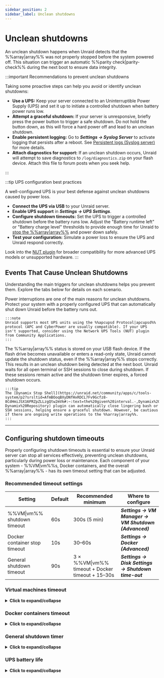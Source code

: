 ```yaml
---
sidebar_position: 2
sidebar_label: Unclean shutdowns
---
```



# Unclean shutdowns

An unclean shutdown happens when Unraid detects that the %%array|array%% was not properly stopped before the system powered off. This situation can trigger an automatic %%parity check|parity-check%% during the next boot to ensure data integrity.

:::important Recommendations to prevent unclean shutdowns

Taking some proactive steps can help you avoid or identify unclean shutdowns:

- **Use a UPS:** Keep your server connected to an Uninterruptible Power Supply (UPS) and set it up to initiate a controlled shutdown when battery power runs low.
- **Attempt a graceful shutdown:** If your server is unresponsive, briefly press the power button to trigger a safe shutdown. Do not hold the button down, as this will force a hard power off and lead to an unclean shutdown.
- **Enable persistent logging:** Go to ***Settings → Syslog Server*** to activate logging that persists after a reboot. See [Persistent logs (Syslog server)](../diagnostics/capture-diagnostics-and-logs.mdx#persistent-logs-syslog-server) for more details.
- **Attach diagnostics for support:** If an unclean shutdown occurs, Unraid will attempt to save diagnostics to `/log/diagnostics.zip` on your flash device. Attach this file to forum posts when you seek help.

:::

:::tip UPS configuration best practices

A well-configured UPS is your best defense against unclean shutdowns caused by power loss.

- **Connect the UPS via USB** to your Unraid server.
- **Enable UPS support** in ***Settings → UPS Settings***.
- **Configure shutdown timeouts:** Set the UPS to trigger a controlled shutdown before the battery runs low. Adjust the "Battery runtime left" or "Battery charge level" thresholds to provide enough time for Unraid to [stop the %%array|array%%](../../using-unraid-to/manage-storage/array-configuration.mdx#startstop-the-array) and power down safely.
- **Test your configuration:** Simulate a power loss to ensure the UPS and Unraid respond correctly.

Look into the [NUT plugin](https://unraid.net/community/apps/c/plugins/p4?srsltid=AfmBOop675PrJQW4iqb4JBN3GyPpwDDiSmnZReq78t27XyxkFdMX8inO#:~:text=NUT%20%2D%20Network%20UPS%20Tools) for broader compatibility for more advanced UPS models or unsupported hardware.
:::

## Events That Cause Unclean Shutdowns

Understanding the main triggers for unclean shutdowns helps you prevent them. Explore the tabs below for details on each scenario.

<Tabs>
  <TabItem value="power" label="Unexpected power loss">
    Power interruptions are one of the main reasons for unclean shutdowns. Protect your system with a properly configured UPS that can automatically shut down Unraid before the battery runs out.

    :::note
    Unraid supports most UPS units using the %%apcupsd Protocol|apcupsd%% protocol (APC and CyberPower are usually compatible). If your UPS isn't supported, consider using the Network UPS Tools (NUT) plugin from Community Applications.
    :::
  </TabItem>

  <TabItem value="flash" label="Flash drive failure">
    The %%array|array%% status is stored on your USB flash device. If the flash drive becomes unavailable or enters a read-only state, Unraid cannot update the shutdown status, even if the %%array|array%% stops correctly. This results in an unclean shutdown being detected at the next boot.
  </TabItem>

  <TabItem value="terminal" label="Open terminal sessions">
    Unraid waits for all open terminal or SSH sessions to close during shutdown. If these sessions remain active and the shutdown timer expires, a forced shutdown occurs.

    :::tip
    The [Dynamix Stop Shell](https://unraid.net/community/apps/c/tools-system/p2?srsltid=AfmBOoqBXyDNfHxRDCL7Fv9Gcfz8-8CdHmiJSX16PRZpZLLzgQtw2mVk#:~:text=the%20given%20interval.-,Dynamix%20Stop%20Shell,-Dynamix%20Repository) plugin can automatically close lingering bash or SSH sessions, helping ensure a graceful shutdown. However, be cautious if there are ongoing write operations to the %%array|array%%.
    :::
  </TabItem>
</Tabs>

---

## Configuring shutdown timeouts

Properly configuring shutdown timeouts is essential to ensure your Unraid server can stop all services effectively, preventing unclean shutdowns, particularly during power loss or maintenance. Each component of your system - %%VM|vm%%s, Docker containers, and the overall %%array|array%% - has its own timeout setting that can be adjusted.

### Recommended timeout settings

| Setting                       | Default | Recommended minimum                              | Where to configure                                   |
| ----------------------------- | ------- | ------------------------------------------------ | ---------------------------------------------------- |
| %%VM\|vm%% shutdown timeout   | 60s     | 300s (5 min)                                     | ***Settings → VM Manager → VM Shutdown (Advanced)*** |
| Docker container stop timeout | 10s     | 30–60s                                           | ***Settings → Docker (Advanced)***                   |
| General shutdown timeout      | 90s     | 3 × %%VM\|vm%% timeout + Docker timeout + 15–30s | ***Settings → Disk Settings → Shutdown time-out***   |

### Virtual machines timeout

<details>
  <summary><strong>Click to expand/collapse</strong></summary>

  Unraid first shuts down all configured virtual machines (%%VMs|vm%%) before stopping Docker containers or the %%array|array%% itself. The VM Shutdown Timeout determines how long Unraid waits for each %%VM|vm%% to shut down gracefully.

  <h4>Where to set</h4>

  - ***Settings → VM Manager → VM Shutdown*** (enable Advanced view)

  <h4>Consider</h4>

  - Windows %%VMs|vm%% may take longer to shut down, especially if updates are pending or the %%VM|vm%% is in sleep/hibernation.
  - If the timeout is too short, %%VMs|vm%% will be force-stopped, risking data loss or corruption.

  <h4>Best practice</h4>

  Set the timeout to at least 300 seconds (5 minutes) for Windows %%VMs|vm%%. Schedule updates to run at boot, not shutdown, to avoid delays.
</details>

### Docker containers timeout

<details>
  <summary><strong>Click to expand/collapse</strong></summary>

  After %%VMs|vm%%, Unraid stops all running Docker containers. The Docker Container Stop Timeout controls how long Unraid waits for each container to exit cleanly.

  <h4>Where to set</h4>

  - ***Settings → Docker*** (enable Advanced view)

  <h4>Consider</h4>

  - Containers are stopped in parallel.
  - Complex containers, or those with large databases, may need more than the default 10 seconds to shut down safely.
  - If the timer expires, containers are force-stopped.

  <h4>Best practice</h4>
  Increase the timeout to 30–60 seconds if you run Docker containers that require additional shutdown time.
</details>

### General shutdown timer

<details>
  <summary><strong>Click to expand/collapse</strong></summary>

  The overall Shutdown time-out is the maximum time Unraid allows for all shutdown processes - %%VM|vm%%s, Docker, and disk operations - before forcing a shutdown.

  <h4>Where to set</h4>

  - ***Settings → Disk Settings → Shutdown time-out***

  <h4>How to calculate</h4>

  Add up your %%VM|vm%% and Docker timeouts, then add 15–30 seconds for disk unmounting and other processes.

  - Example: `3 × ***VM Shutdown timeout*** + ***Docker stop timeout*** + 15–30 seconds`

  <h4>Best practice</h4>
  Set this timer high enough to cover your slowest shutdown scenario, especially if you have many drives or a large %%array|array%%.
</details>

### UPS battery life

<details>
  <summary><strong>Click to expand/collapse</strong></summary>

  Your UPS must provide enough runtime to allow all shutdown timers to expire before the server loses power.

  <h4>Where to set</h4>

  - ***Settings → UPS Settings*** (see **Runtime left** with all disks spun up)

  <h4>Consider</h4>

  - The UPS should trigger a shutdown early enough to allow the full shutdown sequence to complete.
  - If the battery runs out before shutdown completes, you risk an unclean shutdown and possible data loss.

  <h4>Best practice</h4>

  Test your UPS by simulating a power outage and confirming that Unraid shuts down cleanly with time to spare.
</details>

